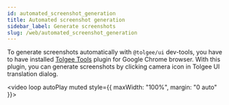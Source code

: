 ```yaml
---
id: automated_screenshot_generation
title: Automated screenshot generation
sidebar_label: Generate screenshots
slug: /web/automated_screenshot_generation
---
```


To generate screenshots automatically with `@tolgee/ui` dev-tools, you have to have installed
[Tolgee Tools](https://chrome.google.com/webstore/detail/tolgee-tools/hacnbapajkkfohnonhbmegojnddagfnj) plugin
for Google Chrome browser. With this plugin, you can generate screenshots by clicking camera icon in Tolgee UI
translation dialog.

<video loop autoPlay muted style={{ maxWidth: "100%", margin: "0 auto" }}>
  <source src="/generate_screenshots.mov"></source>
</video>

